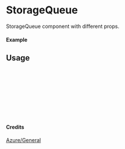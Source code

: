 
<Meta of={StorageQueue} title="Azure/General/StorageQueue" />

# StorageQueue

StorageQueue component with different props.

#### Example

<Canvas of={StorageQueue.Primary} />

## Usage

```ts
import { StorageQueue } from "yadl-ui";

const Example = () => {
  return (
      <StorageQueue />
  );
};

export default Example;
```

#### Credits
[Azure/General](https://learn.microsoft.com/en-us/azure/architecture/icons/)
